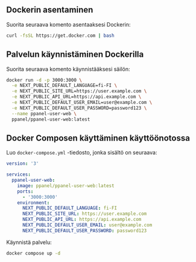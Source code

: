## Dockerin asentaminen

Suorita seuraava komento asentaaksesi Dockerin:

```bash
curl -fsSL https://get.docker.com | bash
```

## Palvelun käynnistäminen Dockerilla

Suorita seuraava komento käynnistääksesi säilön:

```bash
docker run -d -p 3000:3000 \
  -e NEXT_PUBLIC_DEFAULT_LANGUAGE=fi-FI \
  -e NEXT_PUBLIC_SITE_URL=https://user.example.com \
  -e NEXT_PUBLIC_API_URL=https://api.example.com \
  -e NEXT_PUBLIC_DEFAULT_USER_EMAIL=user@example.com \
  -e NEXT_PUBLIC_DEFAULT_USER_PASSWORD=password123 \
  --name ppanel-user-web \
  ppanel/ppanel-user-web:latest
```

## Docker Composen käyttäminen käyttöönotossa

Luo `docker-compose.yml` -tiedosto, jonka sisältö on seuraava:

```yaml
version: '3'

services:
  ppanel-user-web:
    image: ppanel/ppanel-user-web:latest
    ports:
      - '3000:3000'
    environment:
      NEXT_PUBLIC_DEFAULT_LANGUAGE: fi-FI
      NEXT_PUBLIC_SITE_URL: https://user.example.com
      NEXT_PUBLIC_API_URL: https://api.example.com
      NEXT_PUBLIC_DEFAULT_USER_EMAIL: user@example.com
      NEXT_PUBLIC_DEFAULT_USER_PASSWORD: password123
```

Käynnistä palvelu:

```bash
docker compose up -d
```


<Giscus />

